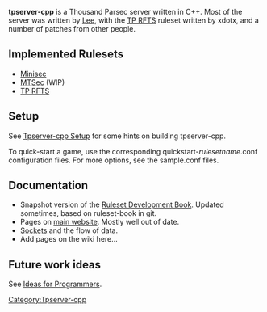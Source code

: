 '''tpserver-cpp''' is a Thousand Parsec server written in C++. Most of the server was written by [[User:Lee Begg|Lee]], with the [[TP RFTS]] ruleset written by xdotx, and a number of patches from other people.

==Implemented Rulesets==
* [[Minisec]]
* [[MTSec]] (WIP)
* [[TP RFTS]]

==Setup==
See [[Tpserver-cpp Setup]] for some hints on building tpserver-cpp.

To quick-start a game, use the corresponding quickstart-''rulesetname''.conf configuration files. For more options, see the sample.conf files.

==Documentation==

* Snapshot version of the [http://code.thousandparsec.net/~lee/ruleset-book.pdf Ruleset Development Book]. Updated sometimes, based on ruleset-book in git. 
* Pages on [http://www.thousandparsec.net/tp/dev/documents/tpserver-cpp main website]. Mostly well out of date.
* [[Tpserver-cpp/Sockets|Sockets]] and the flow of data.
* Add pages on the wiki here...

==Future work ideas==
See [[Ideas for Programmers]].

[[Category:Tpserver-cpp]]